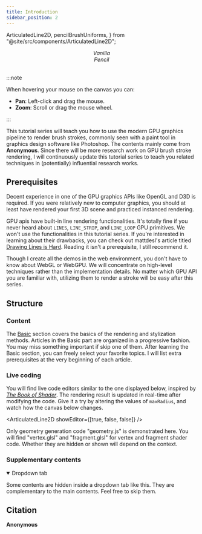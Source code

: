 ```yaml
---
title: Introduction
sidebar_position: 2
---
```


  ArticulatedLine2D,
  pencilBrushUniforms,
} from "@site/src/components/ArticulatedLine2D";

<div className="row row--no-gutters margin-left--xs">
  <div className="col col--6">
    <ArticulatedLine2D />
    <center>
      <em> Vanilla </em>
    </center>
  </div>
  <div className="col col--6">
    <ArticulatedLine2D uniforms={pencilBrushUniforms} />
    <center>
      <em> Pencil </em>
    </center>
  </div>
</div>
<br />

:::note

When hovering your mouse on the canvas you can:

- **Pan**: Left-click and drag the mouse.
- **Zoom**: Scroll or drag the mouse wheel.

:::

This tutorial series will teach you how to use the modern GPU graphics pipeline to render brush strokes,
commonly seen with a paint tool in graphics design software like Photoshop.
The contents mainly come from **Anonymous**.
Since there will be more research work on GPU brush stroke rendering,
I will continuously update this tutorial series to teach you related techniques in (potentially) influential research works.

## Prerequisites

Decent experience in one of the GPU graphics APIs like OpenGL and D3D is required.
If you were relatively new to computer graphics, you should at least have rendered your first 3D scene and practiced instanced rendering.

GPU apis have built-in line rendering functionalities.
It's totally fine if you never heard about `LINES`, `LINE_STRIP`, and `LINE_LOOP` GPU primitives.
We won't use the functionalities in this tutorial series.
If you're interested in learning about their drawbacks, you can check out mattdesl's article titled [Drawing Lines is Hard](https://mattdesl.svbtle.com/drawing-lines-is-hard).
Reading it isn't a prerequisite, I still recommend it.

Though I create all the demos in the web environment, you don't have to know about WebGL or WebGPU.
We will concentrate on high-level techniques rather than the implementation details.
No matter which GPU API you are familiar with, utilizing them to render a stroke will be easy after this series.

## Structure

### Content

The [Basic](../category/basics/) section covers the basics of the rendering and stylization methods.
Articles in the Basic part are organized in a progressive fashion.
You may miss something important if skip one of them.
After learning the Basic section, you can freely select your favorite topics.
I will list extra prerequisites at the very beginning of each article.

### Live coding

You will find live code editors similar to the one displayed below, inspired by [_The Book of Shader_].
The rendering result is updated in real-time after modifying the code.
Give it a try by altering the values of `maxRadius`, and watch how the canvas below changes.

<ArticulatedLine2D showEditor={[true, false, false]} />

Only geometry generation code "geometry.js" is demonstrated here.
You will find "vertex.glsl" and "fragment.glsl" for vertex and fragment shader code.
Whether they are hidden or shown will depend on the context.

### Supplementary contents

<details open>
<summary>Dropdown tab</summary>

Some contents are hidden inside a dropdown tab like this.
They are complementary to the main contents.
Feel free to skip them.
</details>

## Citation

**Anonymous**

[_The Book of Shader_]: https://thebookofshaders.com/
